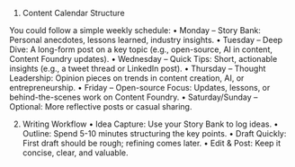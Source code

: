 1. Content Calendar Structure

You could follow a simple weekly schedule:
  •	Monday – Story Bank: Personal anecdotes, lessons learned, industry insights.
  •	Tuesday – Deep Dive: A long-form post on a key topic (e.g., open-source, AI in content, Content Foundry updates).
  •	Wednesday – Quick Tips: Short, actionable insights (e.g., a tweet thread or LinkedIn post).
  •	Thursday – Thought Leadership: Opinion pieces on trends in content creation, AI, or entrepreneurship.
  •	Friday – Open-source Focus: Updates, lessons, or behind-the-scenes work on Content Foundry.
  •	Saturday/Sunday – Optional: More reflective posts or casual sharing.

2. Writing Workflow
  •	Idea Capture: Use your Story Bank to log ideas.
  •	Outline: Spend 5-10 minutes structuring the key points.
  •	Draft Quickly: First draft should be rough; refining comes later.
  •	Edit & Post: Keep it concise, clear, and valuable.
